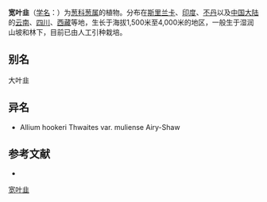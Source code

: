 {{Speciesbox
| name = 宽叶韭
| status = 
| status_system = 
| image = Allium hookeri.jpg
| genus = Allium
| species = hookeri
| authority = Thwaites
}}

'''宽叶韭'''（[[学名|学名]]：{{lang|la|''Allium hookeri''}}）为[[葱科|葱科]][[葱属|葱属]]的植物。分布在[[斯里兰卡|斯里兰卡]]、[[印度|印度]]、[[不丹|不丹]]以及[[中国大陆|中国大陆]]的[[云南|云南]]、[[四川|四川]]、[[西藏|西藏]]等地，生长于海拔1,500米至4,000米的地区，一般生于湿润山坡和林下，目前已由人工引种栽培。

== 别名 ==
大叶韭

== 异名 ==
* Allium hookeri Thwaites var. muliense Airy-Shaw

== 参考文献 ==
<div class="references-small">
* {{cite web| url =http://www.bioinfo.cn/db05/KmzwSpecies.php?action=view&id=1137| title =宽叶韭| work =《中国高等植物数据库全库》| publisher =中国科学院微生物研究所| author =昆明植物研究所| accessdate =2009-02-22| deadurl =yes| archiveurl =https://web.archive.org/web/20160305050917/http://www.bioinfo.cn/db05/KmzwSpecies.php?action=view&id=1137| archivedate =2016-03-05}}
</div>
{{Taxonbar|from=Q6580527}}

[[Category:葱属|宽叶韭]]


{{植物小作品}}